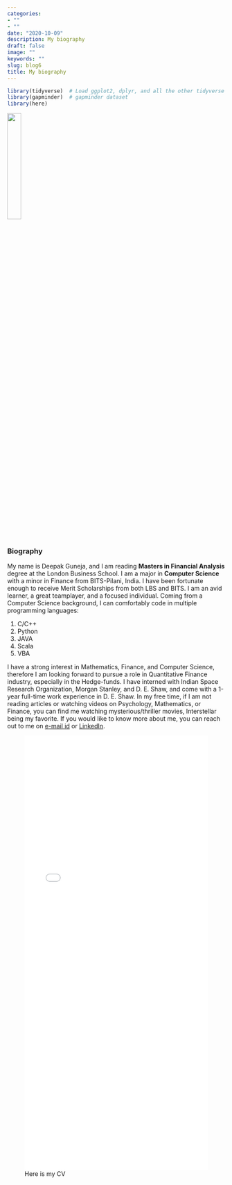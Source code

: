 ```yaml
---
categories:
- ""
- ""
date: "2020-10-09"
description: My biography
draft: false
image: ""
keywords: ""
slug: blog6
title: My biography
---
```



```r
library(tidyverse)  # Load ggplot2, dplyr, and all the other tidyverse packages
library(gapminder)  # gapminder dataset
library(here)
```

![](../biography_img_bg.jpg){width=25% height=25%}

### Biography

My name is Deepak Guneja, and I am reading **Masters in Financial Analysis** degree at the London Business School. I am a major in **Computer Science** with a minor in Finance from BITS-Pilani, India. I have been fortunate enough to receive Merit Scholarships from both LBS and BITS. I am an avid learner, a great teamplayer, and a focused individual. Coming from a Computer Science background, I can comfortably code in multiple programming languages:\

1. C/C++
2. Python
3. JAVA
4. Scala
5. VBA

I have a strong interest in Mathematics, Finance, and Computer Science, therefore I am looking forward to pursue a role in Quantitative Finance industry, especially in the Hedge-funds. I have interned with Indian Space Research Organization, Morgan Stanley, and D. E. Shaw, and come with a 1-year full-time work experience in D. E. Shaw. In my free time, if I am not reading articles or watching videos on Psychology, Mathematics, or Finance, you can find me watching mysterious/thriller movies, Interstellar being my favorite. If you would like to know more about me, you can reach out to me on [e-mail id](mailto:dguneja.mfa2021@london.edu) or [LinkedIn](https://www.linkedin.com/in/deepak-guneja/).

![Here is my CV](../DeepakGuneja-CV.pdf){width=100% height=1000}



